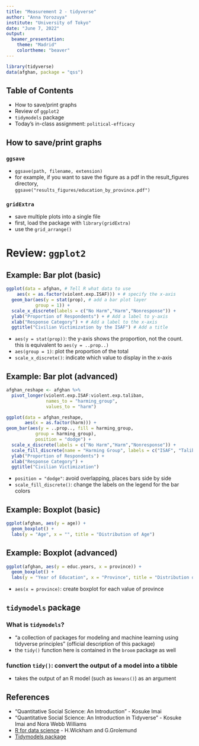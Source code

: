 ```yaml
---
title: "Measurement 2 - tidyverse"
author: "Anna Yorozuya"
institute: "University of Tokyo"
date: "June 7, 2022"
output: 
  beamer_presentation:
    theme: "Madrid"
    colortheme: "beaver"
---
```


```r
library(tidyverse)
data(afghan, package = "qss")
```


## Table of Contents
- How to save/print graphs
- Review of `ggplot2`
- `tidymodels` package
- Today's in-class assignment: `political-efficacy`


## How to save/print graphs
### `ggsave`
- `ggsave(path, filename, extension)`\
- for example, if you want to save the figure as a pdf in the result_figures directory,\
`ggsave("results_figures/education_by_province.pdf")`

### `gridExtra`
- save multiple plots into a single file
- first, load the package with `library(gridExtra)`
- use the `grid_arrange()`


# Review: `ggplot2`
## Example: Bar plot (basic)

\tiny

```r
ggplot(data = afghan, # Tell R what data to use
    aes(x = as.factor(violent.exp.ISAF))) + # specify the x-axis 
  geom_bar(aes(y = stat(prop), # add a bar plot layer
           group = 1)) + 
  scale_x_discrete(labels = c("No Harm","Harm","Nonresponse")) + 
  ylab("Proportion of Respondents") + # Add a label to y-axis 
  xlab("Response Category") + # Add a label to the x-axis 
  ggtitle("Civilian Victimization by the ISAF") # Add a title
```
- `aes(y = stat(prop))`: the y-axis shows the proportion, not the count. this is equivalent to `aes(y = ..prop..)`
- `aes(group = 1)`: plot the proportion of the total
- `scale_x_discrete()`: indicate which value to display in the x-axis

## Example: Bar plot (advanced)
\tiny
```r
afghan_reshape <- afghan %>%
  pivot_longer(violent.exp.ISAF:violent.exp.taliban,
               names_to = "harming_group",
               values_to = "harm")
```

```r
ggplot(data = afghan_reshape,  
       aes(x = as.factor(harm))) +
geom_bar(aes(y = ..prop.., fill = harming_group,
           group = harming_group),
           position = "dodge") +
  scale_x_discrete(labels = c("No Harm","Harm","Nonresponse")) +
  scale_fill_discrete(name = "Harming Group", labels = c("ISAF", "Taliban")) +
  ylab("Proportion of Respondents") +
  xlab("Response Category") +
  ggtitle("Civilian Victimization")
```
- `position = "dodge"`: avoid overlapping, places bars side by side
- `scale_fill_discrete()`: change the labels on the legend for the bar colors


## Example: Boxplot (basic)
```r
ggplot(afghan, aes(y = age)) +
  geom_boxplot() +
  labs(y = "Age", x = "", title = "Distribution of Age")
```

## Example: Boxplot (advanced)
```r
ggplot(afghan, aes(y = educ.years, x = province)) +
  geom_boxplot() +
  labs(y = "Year of Education", x = "Province", title = "Distribution of Age")
```
- `aes(x = province)`: create boxplot for each value of province


## `tidymodels` package
### What is `tidymodels`?
- "a collection of packages for modeling and machine learning using tidyverse principles" (official description of this package)
- the `tidy()` function here is contained in the `broom` package as well

### function `tidy()`: convert the output of a model into a tibble
- takes the output of an R model (such as `kmeans()`) as an argument

## References
- "Quantitative Social Science: An Introduction" - Kosuke Imai
- "Quantitative Social Science: An Introduction in Tidyverse" - Kosuke Imai and Nora Webb Williams
- [R for data science](https://r4ds.had.co.nz) - H.Wickham and G.Grolemund
- [Tidymodels package](https://www.tidymodels.org) 

